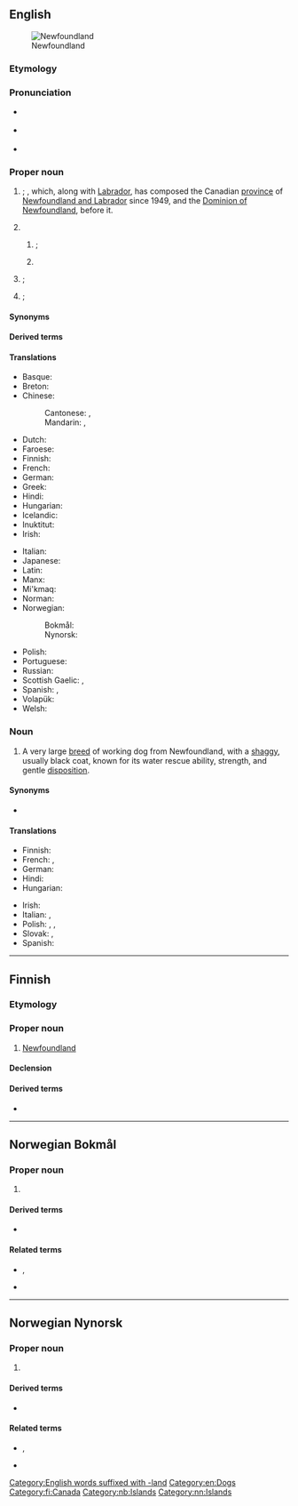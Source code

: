 ==English==
{{wikipedia}}
[[File:Newfoundland_map.png|thumb|Newfoundland]]

===Etymology===
{{root|en|ine-pro|*ters-}}
{{calque|en|pt|Terra Nova||New Land}}

===Pronunciation===
* {{a|UK}} {{IPA|en|/ˈnjuːˌfaʊnd.lənd/|/ˈnjuː.fənd.lənd/|/ˈnjuː.fənd.lænd/}}
* {{a|US}} {{IPA|en|/ˈn(j)uˌfaʊnd.lənd/|/ˈn(j)u.fənd.lənd/|/ˈn(j)u.fəndˌlænd/|/ˈn(j)uˌfaʊnd.lænd/}}
* {{a|Canada}} {{IPA|en|/ˈnu.fənˌlænd/|/ˈnu.fəndˌlænd/}}

===Proper noun===
{{en-proper noun}}

# {{ellipsis of|en|Island of Newfoundland}}; {{place|en|large island|off the coast of|eastern|c/Canada}}, which, along with [[Labrador]], has composed the Canadian [[province]] of [[Newfoundland and Labrador]] since 1949, and the [[Dominion of Newfoundland]], before it.
# {{place|en|province|c/Canada}}
## {{lb|en|historical}} {{former name of|en|Newfoundland and Labrador}}; 
## {{lb|en|informal}} {{ellipsis of|en|Newfoundland and Labrador}}
# {{lb|en|historical}} {{ellipsis of|en|Dominion of Newfoundland}}; {{place|en|former country|continent/North America}}
# {{lb|en|historical}} {{ellipsis of|en|Colony of Newfoundland}}; {{place|en|former colony|continent/North America|of|cc/British North America|cc/British Empire|c/UK}}

====Synonyms====
{{col3|en|title=island|
|the Rock
|Newfoundland Island
|Island of Newfoundland
}}

====Derived terms====
{{der3|en|
|Newfoundlander
|Newfie
|Newfoundland speed bump
|Newfoundland and Labrador
|Newfoundland Island
|Island of Newfoundland
|Dominion of Newfoundland
|Colony of Newfoundland
|Newfoundland Colony
}}
{{der4|en|title=provincial abbreviations|
|Nfld
|Nfld.
|NFLD
|NFLD.
|Nl.
|Nl
|NL
|N.L.
|N. L.
}}

====Translations====
{{trans-top|Island off the coast of Eastern Canada}}
* Basque: {{t|eu|Ternua}}
* Breton: {{t|br|Douar-Nevez|m}}
* Chinese:
*: Cantonese: {{t|yue|紐芬蘭|sc=Hani}}, {{t|yue|纽芬兰|tr=nau5 fan1 laan4|sc=Hani}}
*: Mandarin: {{t+|cmn|紐芬蘭|sc=Hani}}, {{t+|cmn|纽芬兰|tr=Niǔfēnlán|sc=Hani}}
* Dutch: {{t|nl|Newfoundland}}
* Faroese: {{t|fo|Nýfundland|n}}
* Finnish: {{t+|fi|Newfoundland}}
* French: {{t+|fr|Terre-Neuve|f}}
* German: {{t+|de|Neufundland|n}}
* Greek: {{t|el|Νέα Γη|f}}
* Hindi: {{t|hi|न्यूफ़ाउंडलैंड|m}}
* Hungarian: {{t+|hu|Újfundland}}
* Icelandic: {{t|is|Nýfundnaland|n}}
* Inuktitut: {{t|iu|ᓂᐅᐸᐅᓛᓐ|sc=Cans}}
* Irish: {{t|ga|Talamh an Éisc}}
{{trans-mid}}
* Italian: {{t|it|Terranova|f}}
* Japanese: {{t|ja|ニューファンドランド|tr=Nyūfandorando}}
* Latin: {{t|la|Terra Nova|f}}
* Manx: {{t|gv|Thalloo yn Eeast|m}}
* Mi'kmaq: {{t|mic|Taqamkuk}}
* Norman: {{t|nrf|Tèrre-Neuve|f}}
* Norwegian:
*: Bokmål: {{t|nb|Newfoundland}}
*: Nynorsk: {{t|nn|Newfoundland}}
* Polish: {{t+|pl|Nowa Fundlandia|f}}
* Portuguese: {{t+|pt|Terra Nova|f}}
* Russian: {{t+|ru|Ньюфа́ундленд|m}}
* Scottish Gaelic: {{t|gd|Talamh an Èisg|f}}, {{t|gd|Eilean a' Trosg|m}}
* Spanish: {{t|es|Terranova|f}}, {{t|es|Tierra Nueva|f}}
* Volapük: {{t+|vo|Nula-Faunlän}}
* Welsh: {{t|cy|y [[Tir Newydd]]|m}}
{{trans-bottom}}

===Noun===
{{en-noun}}

# A very large [[breed]] of working dog from Newfoundland, with a [[shaggy]], usually black coat, known for its water rescue ability, strength, and gentle [[disposition]].

====Synonyms====
* {{l|en|Newf}}

====Translations====
{{trans-top|dog}}
* Finnish: {{t|fi|newfoundlandinkoira}}
* French: {{t|fr|chien de Terre-Neuve}}, {{t+|fr|terre-neuve}}
* German: {{t+|de|Neufundländer}}
* Hindi: {{t|hi|न्यूफ़ाउंडलैंड|m}}
* Hungarian: {{t|hu|újfundlandi}}
{{trans-mid}}
* Irish: {{t|ga|madra Thalamh an Éisc|m}}
* Italian: {{t|it|terranova|m}}, {{t|it|cane di Terranova|m}}
* Polish: {{t+|pl|nowofundland|m}}, {{t+|pl|nowofundlandczyk|m}}, {{t+|pl|wodołaz|m}}
* Slovak: {{t|sk|novofundlanďan|m}}, {{t|sk|novofunlandský pes|m}}
* Spanish: {{t|es|terranova|m}}
{{trans-bottom}}

[[Category:English words suffixed with -land]]
[[Category:en:Dogs]]

----

==Finnish==

===Etymology===
{{fi-p|n(j)yyfaundländ}}

===Proper noun===
{{fi-proper noun}}

# [[#English|Newfoundland]] {{gloss|island}}

====Declension====
{{fi-decl-risti|Newfoundland|||a|n=sg|i=0}}

====Derived terms====
* {{l|fi|newfoundlandinkoira}}

[[Category:fi:Canada]]

----

==Norwegian Bokmål==
{{wikipedia|lang=no}}

===Proper noun===
{{head|nb|proper noun}}

# {{l|en|Newfoundland}} {{qualifier|large Canadian island}}

====Derived terms====
* {{l|nb|newfoundlandshund}}

====Related terms====
* {{l|nb|newfoundlender}}, {{l|nb|newfoundlending}}
* {{l|nb|newfoundlandsk}}

[[Category:nb:Islands]]

----

==Norwegian Nynorsk==
{{wikipedia|lang=nn}}

===Proper noun===
{{head|nn|proper noun}}

# {{l|en|Newfoundland}} {{qualifier|large Canadian island}}

====Derived terms====
* {{l|nn|newfoundlandshund}}

====Related terms====
* {{l|nn|newfoundlendar}}, {{l|nn|newfoundlending}}
* {{l|nn|newfoundlandsk}}

[[Category:nn:Islands]]